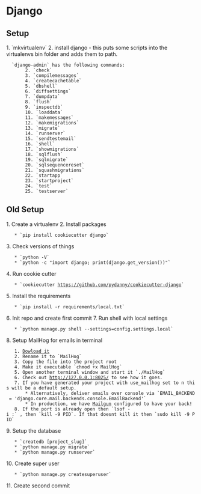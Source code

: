 = Django =
== Setup ==
1. `mkvirtualenv`
2. install django - this puts some scripts into the virtualenvs bin folder and adds them to path. 
   `django-admin` has the following commands:
        2. `check` 
        3. `compilemessages`
        4. `createcachetable`
        5. `dbshell` 
        6. `diffsettings` 
        7. `dumpdata` 
        8. `flush` 
        9. `inspectdb`
        10. `loaddata` 
        11. `makemessages` 
        12. `makemigrations` 
        13. `migrate` 
        14. `runserver` 
        15. `sendtestemail` 
        16. `shell` 
        17. `showmigrations` 
        18. `sqlflush` 
        19. `sqlmigrate` 
        20. `sqlsequencereset` 
        21. `squashmigrations`
        22. `startapp` 
        23. `startproject` 
        24. `test` 
        25. `testserver`



== Old Setup ==
1. Create a virtualenv 
2. Install packages
    * `pip install cookiecutter django`
3. Check versions of things
    * `python -V`
    * `python -c "import django; print(django.get_version())"`
4. Run cookie cutter
    * `cookiecutter https://github.com/pydanny/cookiecutter-django`
5. Install the requirements
    * `pip install -r requirements/local.txt`
6. Init repo and create first commit
7. Run shell with local settings
    * `python manage.py shell --settings=config.settings.local`
8. Setup MailHog for emails in terminal
    1. [[https://github.com/mailhog/MailHog/releases|Dowload it]]
    2. Rename it to `MailHog`
    3. Copy the file into the project root
    4. Make it executable `chmod +x MailHog`
    5. Open another terminal window and start it `./MailHog`
    6. Check out http://127.0.0.1:8025/ to see how it goes.
    7. If you have generated your project with use_mailhog set to n this will be a default setup. 
        * Alternatively, deliver emails over console via `EMAIL_BACKEND = 'django.core.mail.backends.console.EmailBackend'`
        * In production, we have [[https://www.mailgun.com/|Mailgun]] configured to have your back!
    8. If the port is already open then `lsof -i :<port>` , then `kill -9 PID`. If that doesnt kill it then `sudo kill -9 PID`
9. Setup the database
    * `createdb [project_slug]`
    * `python manage.py migrate`
    * `python manage.py runserver`
10. Create super user
    * `python manage.py createsuperuser` 
11. Create second commit

